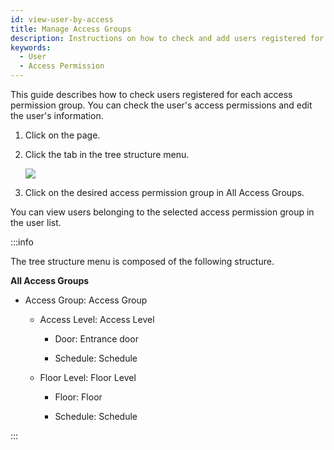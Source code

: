 ```yaml
---
id: view-user-by-access
title: Manage Access Groups
description: Instructions on how to check and add users registered for each access group.
keywords:
  - User
  - Access Permission
---
```


This guide describes how to check users registered for each access permission group. You can check the user's access permissions and edit the user's information.

1. Click <Cmd sid='shell.header.user' /> on the <Cmd sid='shell.header.launcher' /> page.

2. Click the <Cmd sid='team.tree.accessExplorer' /> tab in the tree structure menu.

   <Image src='/img/biostarx-user-access-explorer.png' />

3. Click on the desired access permission group in <Cmd>All Access Groups</Cmd>.

You can view users belonging to the selected access permission group in the user list.

:::info

The tree structure menu is composed of the following structure.

**All Access Groups**

* Access Group: Access Group

  * Access Level: Access Level

    * Door: Entrance door

    * Schedule: Schedule

  * Floor Level: Floor Level

    * Floor: Floor

    * Schedule: Schedule

:::
